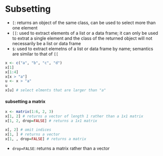 Subsetting
==========

- `[`: returns an object of the same class, can be used to select more than one element
- `[[`: used to extract elements of a list or a data frame; it can only be used to extrat a single element and the class of the returned object will not necessarily be a list or data frame
- `$`: used to extract elemetns of a list or data frame by name; semantics are similar to that of `[[`

```r
x <- c("a", "b", "c", "d")
x[1]
x[1:4]
x[x > "a"]
u <- x > "a"
u
x[u] # select elments that are larger than "a"
```

#### subsetting a matrix

```r
x <- matrix(1:6, 2, 3)
x[1, 2] # returns a vector of length 1 rather than a 1x1 matrix
x[1, 2, drop=FALSE] # returns a 1x1 matrix

x[, 2] # omit indices
x[1, ] # returns a vector
x[1, , drop=FALSE] # returns a matrix
```

- `drop=FALSE`: returns a matrix rather than a vector
